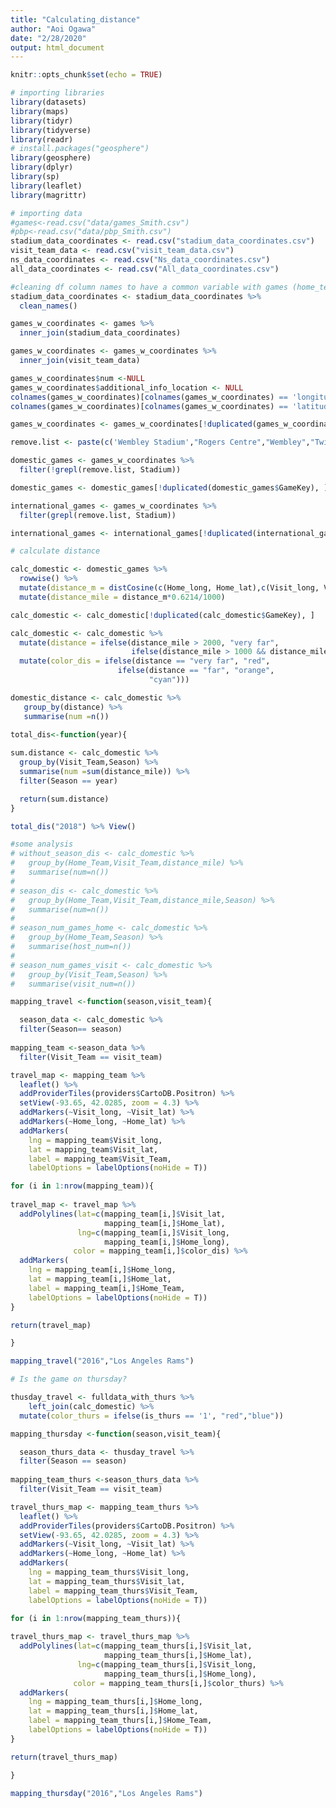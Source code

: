 ```yaml
---
title: "Calculating_distance"
author: "Aoi Ogawa"
date: "2/28/2020"
output: html_document
---
```


```r
knitr::opts_chunk$set(echo = TRUE)
```

```r
# importing libraries
library(datasets)
library(maps)
library(tidyr)
library(tidyverse)
library(readr)
# install.packages("geosphere")
library(geosphere)
library(dplyr)
library(sp)
library(leaflet)
library(magrittr)
```


```r
# importing data
#games<-read.csv("data/games_Smith.csv")
#pbp<-read.csv("data/pbp_Smith.csv")
stadium_data_coordinates <- read.csv("stadium_data_coordinates.csv")
visit_team_data <- read.csv("visit_team_data.csv")
ns_data_coordinates <- read.csv("Ns_data_coordinates.csv")
all_data_coordinates <- read.csv("All_data_coordinates.csv")
```

```r
#cleaning df column names to have a common variable with games (home_team)
stadium_data_coordinates <- stadium_data_coordinates %>% 
  clean_names() 

games_w_coordinates <- games %>%
  inner_join(stadium_data_coordinates)

games_w_coordinates <- games_w_coordinates %>%
  inner_join(visit_team_data)

games_w_coordinates$num <-NULL
games_w_coordinates$additional_info_location <- NULL
colnames(games_w_coordinates)[colnames(games_w_coordinates) == 'longitude'] <- 'Home_lat'
colnames(games_w_coordinates)[colnames(games_w_coordinates) == 'latitude'] <- 'Home_long'

games_w_coordinates <- games_w_coordinates[!duplicated(games_w_coordinates$GameKey), ]

remove.list <- paste(c('Wembley Stadium',"Rogers Centre","Wembley","Twickenham","Estadio Azteca","Twickenham Stadium","Azteca Stadium","Tottenham Hotspur Stadium","Tottenham Hotspur"), collapse = '|')

domestic_games <- games_w_coordinates %>%
  filter(!grepl(remove.list, Stadium))

domestic_games <- domestic_games[!duplicated(domestic_games$GameKey), ]

international_games <- games_w_coordinates %>%
  filter(grepl(remove.list, Stadium))

international_games <- international_games[!duplicated(international_games$GameKey), ]
```

```r
# calculate distance

calc_domestic <- domestic_games %>% 
  rowwise() %>%
  mutate(distance_m = distCosine(c(Home_long, Home_lat),c(Visit_long, Visit_lat))) %>%
  mutate(distance_mile = distance_m*0.6214/1000)

calc_domestic <- calc_domestic[!duplicated(calc_domestic$GameKey), ]

calc_domestic <- calc_domestic %>%
  mutate(distance = ifelse(distance_mile > 2000, "very far",
                           ifelse(distance_mile > 1000 && distance_mile <= 2000, "far", "close"))) %>%
  mutate(color_dis = ifelse(distance == "very far", "red",
                        ifelse(distance == "far", "orange",
                               "cyan")))

domestic_distance <- calc_domestic %>%
   group_by(distance) %>%
   summarise(num =n())

total_dis<-function(year){
  
sum.distance <- calc_domestic %>%
  group_by(Visit_Team,Season) %>%
  summarise(num =sum(distance_mile)) %>%
  filter(Season == year)

  return(sum.distance)
}

total_dis("2018") %>% View()

```

```r
#some analysis
# without_season_dis <- calc_domestic %>%
#   group_by(Home_Team,Visit_Team,distance_mile) %>%
#   summarise(num=n())
# 
# season_dis <- calc_domestic %>%
#   group_by(Home_Team,Visit_Team,distance_mile,Season) %>%
#   summarise(num=n())
# 
# season_num_games_home <- calc_domestic %>%
#   group_by(Home_Team,Season) %>%
#   summarise(host_num=n())
# 
# season_num_games_visit <- calc_domestic %>%
#   group_by(Visit_Team,Season) %>%
#   summarise(visit_num=n())

```


```r

mapping_travel <-function(season,visit_team){

  season_data <- calc_domestic %>%
  filter(Season== season)
  
mapping_team <-season_data %>%
  filter(Visit_Team == visit_team)

travel_map <- mapping_team %>% 
  leaflet() %>%
  addProviderTiles(providers$CartoDB.Positron) %>%
  setView(-93.65, 42.0285, zoom = 4.3) %>%
  addMarkers(~Visit_long, ~Visit_lat) %>%
  addMarkers(~Home_long, ~Home_lat) %>%
  addMarkers(
    lng = mapping_team$Visit_long, 
    lat = mapping_team$Visit_lat,
    label = mapping_team$Visit_Team,
    labelOptions = labelOptions(noHide = T))

for (i in 1:nrow(mapping_team)){
  
travel_map <- travel_map %>%
  addPolylines(lat=c(mapping_team[i,]$Visit_lat,
                     mapping_team[i,]$Home_lat),
               lng=c(mapping_team[i,]$Visit_long,
                     mapping_team[i,]$Home_long),
              color = mapping_team[i,]$color_dis) %>%
  addMarkers(
    lng = mapping_team[i,]$Home_long,
    lat = mapping_team[i,]$Home_lat,
    label = mapping_team[i,]$Home_Team,
    labelOptions = labelOptions(noHide = T))
}

return(travel_map)

}

mapping_travel("2016","Los Angeles Rams")

```

```r
# Is the game on thursday?

thusday_travel <- fulldata_with_thurs %>% 
    left_join(calc_domestic) %>%
  mutate(color_thurs = ifelse(is_thurs == '1', "red","blue"))

mapping_thursday <-function(season,visit_team){

  season_thurs_data <- thusday_travel %>% 
  filter(Season == season)
  
mapping_team_thurs <-season_thurs_data %>%
  filter(Visit_Team == visit_team)

travel_thurs_map <- mapping_team_thurs %>% 
  leaflet() %>%
  addProviderTiles(providers$CartoDB.Positron) %>%
  setView(-93.65, 42.0285, zoom = 4.3) %>%
  addMarkers(~Visit_long, ~Visit_lat) %>%
  addMarkers(~Home_long, ~Home_lat) %>%
  addMarkers(
    lng = mapping_team_thurs$Visit_long, 
    lat = mapping_team_thurs$Visit_lat,
    label = mapping_team_thurs$Visit_Team,
    labelOptions = labelOptions(noHide = T))

for (i in 1:nrow(mapping_team_thurs)){
  
travel_thurs_map <- travel_thurs_map %>%
  addPolylines(lat=c(mapping_team_thurs[i,]$Visit_lat,
                     mapping_team_thurs[i,]$Home_lat),
               lng=c(mapping_team_thurs[i,]$Visit_long,
                     mapping_team_thurs[i,]$Home_long),
              color = mapping_team_thurs[i,]$color_thurs) %>%
  addMarkers(
    lng = mapping_team_thurs[i,]$Home_long,
    lat = mapping_team_thurs[i,]$Home_lat,
    label = mapping_team_thurs[i,]$Home_Team,
    labelOptions = labelOptions(noHide = T))
}

return(travel_thurs_map)

}

mapping_thursday("2016","Los Angeles Rams")

```




